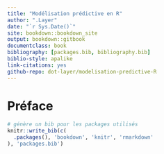 ```yaml
---
title: "Modélisation prédictive en R"
author: ".Layer"
date: "`r Sys.Date()`"
site: bookdown::bookdown_site
output: bookdown::gitbook
documentclass: book
bibliography: [packages.bib, bibliography.bib]
biblio-style: apalike
link-citations: yes
github-repo: dot-layer/modelisation-predictive-R
---
```


# Préface

```r
# génère un bib pour les packages utilisés
knitr::write_bib(c(
  .packages(), 'bookdown', 'knitr', 'rmarkdown'
), 'packages.bib')
```

